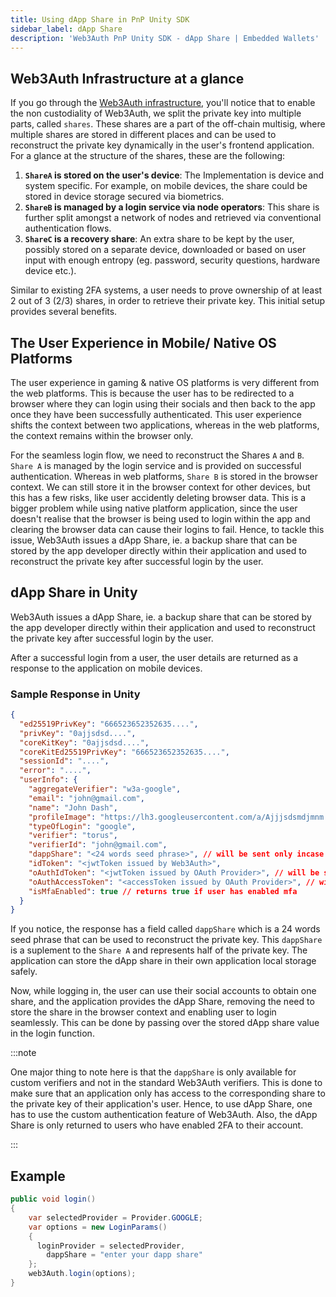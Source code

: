 ```yaml
---
title: Using dApp Share in PnP Unity SDK
sidebar_label: dApp Share
description: 'Web3Auth PnP Unity SDK - dApp Share | Embedded Wallets'
---
```


## Web3Auth Infrastructure at a glance

If you go through the [Web3Auth infrastructure](/embedded-wallets/infrastructure/), you'll notice that to enable the non custodiality of Web3Auth, we split the private key into multiple parts, called `shares`. These shares are a part of the off-chain multisig, where multiple shares are stored in different places and can be used to reconstruct the private key dynamically in the user's frontend application. For a glance at the structure of the shares, these are the following:

1. **`ShareA` is stored on the user's device**: The Implementation is device and system specific. For example, on mobile devices, the share could be stored in device storage secured via biometrics.
2. **`ShareB` is managed by a login service via node operators**: This share is further split amongst a network of nodes and retrieved via conventional authentication flows.
3. **`ShareC` is a recovery share**: An extra share to be kept by the user, possibly stored on a separate device, downloaded or based on user input with enough entropy (eg. password, security questions, hardware device etc.).

Similar to existing 2FA systems, a user needs to prove ownership of at least 2 out of 3 (2/3) shares, in order to retrieve their private key. This initial setup provides several benefits.

## The User Experience in Mobile/ Native OS Platforms

The user experience in gaming & native OS platforms is very different from the web platforms. This is because the user has to be redirected to a browser where they can login using their socials and then back to the app once they have been successfully authenticated. This user experience shifts the context between two applications, whereas in the web platforms, the context remains within the browser only.

For the seamless login flow, we need to reconstruct the Shares `A` and `B`. `Share A` is managed by the login service and is provided on successful authentication. Whereas in web platforms, `Share B` is stored in the browser context. We can still store it in the browser context for other devices, but this has a few risks, like user accidently deleting browser data. This is a bigger problem while using native platform application, since the user doesn't realise that the browser is being used to login within the app and clearing the browser data can cause their logins to fail. Hence, to tackle this issue, Web3Auth issues a dApp Share, ie. a backup share that can be stored by the app developer directly within their application and used to reconstruct the private key after successful login by the user.

## dApp Share in Unity

Web3Auth issues a dApp Share, ie. a backup share that can be stored by the app developer directly within their application and used to reconstruct the private key after successful login by the user.

After a successful login from a user, the user details are returned as a response to the application on mobile devices.

### Sample Response in Unity

```json
{
  "ed25519PrivKey": "666523652352635....",
  "privKey": "0ajjsdsd....",
  "coreKitKey": "0ajjsdsd....",
  "coreKitEd25519PrivKey": "666523652352635....",
  "sessionId": "....",
  "error": "....",
  "userInfo": {
    "aggregateVerifier": "w3a-google",
    "email": "john@gmail.com",
    "name": "John Dash",
    "profileImage": "https://lh3.googleusercontent.com/a/Ajjjsdsmdjmnm...",
    "typeOfLogin": "google",
    "verifier": "torus",
    "verifierId": "john@gmail.com",
    "dappShare": "<24 words seed phrase>", // will be sent only incase of custom verifiers
    "idToken": "<jwtToken issued by Web3Auth>",
    "oAuthIdToken": "<jwtToken issued by OAuth Provider>", // will be sent only incase of custom verifiers
    "oAuthAccessToken": "<accessToken issued by OAuth Provider>", // will be sent only incase of custom verifiers
    "isMfaEnabled": true // returns true if user has enabled mfa
  }
}
```

If you notice, the response has a field called `dappShare` which is a 24 words seed phrase that can be used to reconstruct the private key. This `dappShare` is a suplement to the `Share A` and represents half of the private key. The application can store the dApp share in their own application local storage safely.

Now, while logging in, the user can use their social accounts to obtain one share, and the application provides the dApp Share, removing the need to store the share in the browser context and enabling user to login seamlessly. This can be done by passing over the stored dApp share value in the login function.

:::note

One major thing to note here is that the `dappShare` is only available for custom verifiers and not in the standard Web3Auth verifiers. This is done to make sure that an application only has access to the corresponding share to the private key of their application's user. Hence, to use dApp Share, one has to use the custom authentication feature of Web3Auth. Also, the dApp Share is only returned to users who have enabled 2FA to their account.

:::

## Example

```cs
public void login()
{
    var selectedProvider = Provider.GOOGLE;
    var options = new LoginParams()
    {
      loginProvider = selectedProvider,
		dappShare = "enter your dapp share"
    };
    web3Auth.login(options);
}
```
